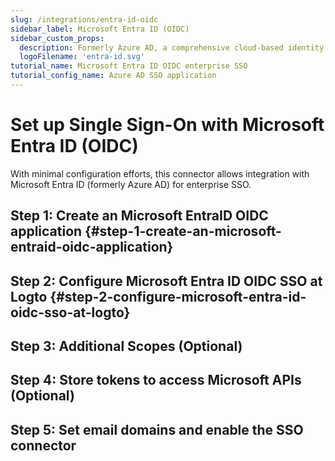 ```yaml
---
slug: /integrations/entra-id-oidc
sidebar_label: Microsoft Entra ID (OIDC)
sidebar_custom_props:
  description: Formerly Azure AD, a comprehensive cloud-based identity management service.
  logoFilename: 'entra-id.svg'
tutorial_name: Microsoft Entra ID OIDC enterprise SSO
tutorial_config_name: Azure AD SSO application
---
```




# Set up Single Sign-On with Microsoft Entra ID (OIDC)

With minimal configuration efforts, this connector allows integration with Microsoft Entra ID (formerly Azure AD) for enterprise SSO.

<GuideTip />

## Step 1: Create an Microsoft EntraID OIDC application \{#step-1-create-an-microsoft-entraid-oidc-application}

<Step1 />

## Step 2: Configure Microsoft Entra ID OIDC SSO at Logto \{#step-2-configure-microsoft-entra-id-oidc-sso-at-logto}

<Step2 />

## Step 3: Additional Scopes (Optional)

<Step3 />

## Step 4: Store tokens to access Microsoft APIs (Optional)

<Step4 />

## Step 5: Set email domains and enable the SSO connector

<Step5 />
